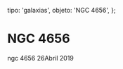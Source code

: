 
  tipo: 'galaxias',
  objeto: 'NGC 4656',
};

# NGC 4656

<Imagen
  src="registro/ngc-4656_20190426_1_ngc4656.jpg"
  fecha="20190426"
/>

ngc 4656 26Abril 2019